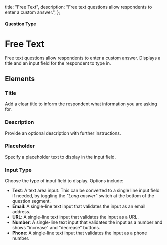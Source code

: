 
  title: "Free Text",
  description: "Free text questions allow respondents to enter a custom answer.",
};

#### Question Type

# Free Text

Free text questions allow respondents to enter a custom answer. Displays a title and an input field for the respondent to type in.

<SurveyEmbed surveyUrl="https://app.formbricks.com/s/cm2b2eftv000012b0l3htbu0a" />

## Elements

<MdxImage
  src={FreeText}
  alt="Overview of Free Text question type"
  quality="100"
  className="max-w-full rounded-lg sm:max-w-3xl"
/>

### Title

Add a clear title to inform the respondent what information you are asking for.

### Description

Provide an optional description with further instructions.

### Placeholder

Specify a placeholder text to display in the input field.

### Input Type

Choose the type of input field to display. Options include:

- **Text**: A text area input. This can be converted to a single line input field if needed, by toggling the _"Long answer"_ switch at the bottom of the question segment.
- **Email**: A single-line text input that validates the input as an email address.
- **URL**: A single-line text input that validates the input as a URL.
- **Number**: A single-line text input that validates the input as a number and shows "increase" and "decrease" buttons.
- **Phone**: A single-line text input that validates the input as a phone number.
